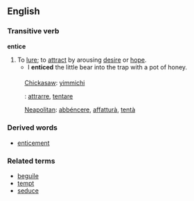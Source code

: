 ==English==
===Transitive verb===
'''entice'''
#To [[lure]]; to [[attract]] by arousing [[desire]] or [[hope]].
#* I '''enticed''' the little bear into the trap with a pot of honey.

===={{trans}}====
:[[Chickasaw]]: [[yimmichi]]
:{{it}}: [[attrarre]], [[tentare]]
:[[Neapolitan]]: [[abbéncere]], [[affatturà]], [[tentà]]

===Derived words===
*[[enticement]]
===Related terms===
*[[beguile]]
*[[tempt]]
*[[seduce]]